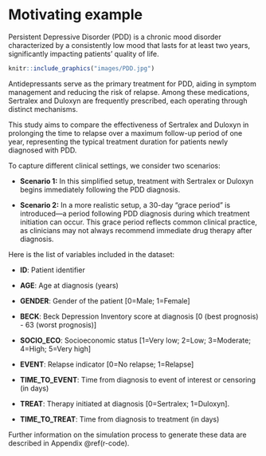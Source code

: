# Motivating example {#motivating-example}

Persistent Depressive Disorder (PDD) is a chronic mood disorder characterized by a consistently low mood that lasts for at least two years, significantly impacting patients' quality of life.

```r
knitr::include_graphics("images/PDD.jpg")
```

Antidepressants serve as the primary treatment for PDD, aiding in symptom management and reducing the risk of relapse. Among these medications, Sertralex and Duloxyn are frequently prescribed, each operating through distinct mechanisms.

This study aims to compare the effectiveness of Sertralex and Duloxyn in prolonging the time to relapse over a maximum follow-up period of one year, representing the typical treatment duration for patients newly diagnosed with PDD.

To capture different clinical settings, we consider two scenarios:

-   **Scenario 1:** In this simplified setup, treatment with Sertralex or Duloxyn begins immediately following the PDD diagnosis.

-   **Scenario 2:** In a more realistic setup, a 30-day "grace period" is introduced—a period following PDD diagnosis during which treatment initiation can occur. This grace period reflects common clinical practice, as clinicians may not always recommend immediate drug therapy after diagnosis.

Here is the list of variables included in the dataset:

-   **ID**: Patient identifier

-   **AGE**: Age at diagnosis (years)

-   **GENDER**: Gender of the patient [0=Male; 1=Female]

-   **BECK**: Beck Depression Inventory score at diagnosis [0 (best prognosis) - 63 (worst prognosis)]

-   **SOCIO_ECO**: Socioeconomic status [1=Very low; 2=Low; 3=Moderate; 4=High; 5=Very high]

-   **EVENT**: Relapse indicator [0=No relapse; 1=Relapse]

-   **TIME_TO_EVENT**: Time from diagnosis to event of interest or censoring (in days)

-   **TREAT**: Therapy initiated at diagnosis [0=Sertralex; 1=Duloxyn].

-   **TIME_TO_TREAT**: Time from diagnosis to treatment (in days)

Further information on the simulation process to generate these data are described in Appendix \@ref(r-code).
